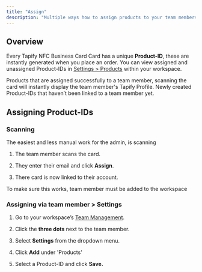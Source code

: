 ```yaml
---
title: "Assign"
description: "Multiple ways how to assign products to your team members."
---
```


## Overview

Every Tapify NFC Business Card Card has a unique **Product-ID**, these are instantly generated when you place an order. You can view assigned and unassigned Product-IDs in [Settings > Products](https://tapify.app/settings/products) within your workspace.

<Tabs>
  <Tab title="Assigned">
    Products that are assigned successfully to a team member, scanning the card will instantly display the team member's Tapify Profile.
  </Tab>

  <Tab title="Unassigned">
    Newly created Product-IDs that haven’t been linked to a team member yet.
  </Tab>
</Tabs>

## Assigning Product-IDs

### Scanning

The easiest and less manual work for the admin, is scanning

1. The team member scans the card.

2. They enter their email and click **Assign**.

3. There card is now linked to their account.

<Note>
  To make sure this works, team member must be added to the workspace
</Note>

### Assigning via team member > Settings

1. Go to your workspace’s [Team Management](https://tapify.app/).

2. Click the **three dots** next to the team member.

3. Select **Settings** from the dropdown menu.

4. Click **Add** under 'Products'

5. Select a Product-ID and click **Save.**